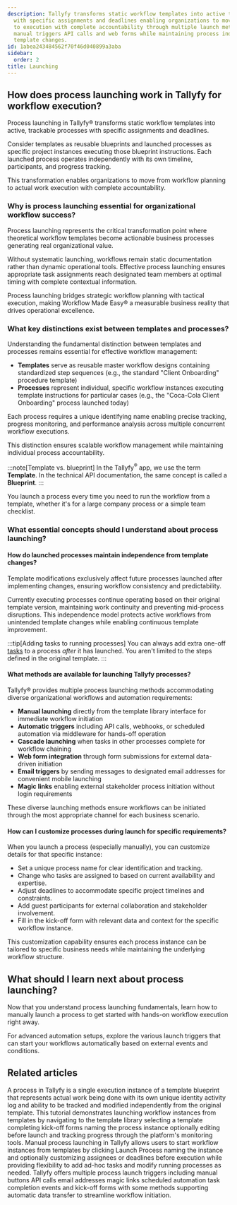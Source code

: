 ```yaml
---
description: Tallyfy transforms static workflow templates into active trackable processes
  with specific assignments and deadlines enabling organizations to move from planning
  to execution with complete accountability through multiple launch methods including
  manual triggers API calls and web forms while maintaining process independence from
  template changes.
id: 1abea243484562f70f46d040899a3aba
sidebar:
  order: 2
title: Launching
---
```


## How does process launching work in Tallyfy for workflow execution?

Process launching in Tallyfy® transforms static workflow templates into active, trackable processes with specific assignments and deadlines.

Consider templates as reusable blueprints and launched processes as specific project instances executing those blueprint instructions. Each launched process operates independently with its own timeline, participants, and progress tracking.

This transformation enables organizations to move from workflow planning to actual work execution with complete accountability.

### Why is process launching essential for organizational workflow success?

Process launching represents the critical transformation point where theoretical workflow templates become actionable business processes generating real organizational value.

Without systematic launching, workflows remain static documentation rather than dynamic operational tools. Effective process launching ensures appropriate task assignments reach designated team members at optimal timing with complete contextual information.

Process launching bridges strategic workflow planning with tactical execution, making Workflow Made Easy® a measurable business reality that drives operational excellence.

### What key distinctions exist between templates and processes?

Understanding the fundamental distinction between templates and processes remains essential for effective workflow management:

*   **Templates** serve as reusable master workflow designs containing standardized step sequences (e.g., the standard "Client Onboarding" procedure template)
*   **Processes** represent individual, specific workflow instances executing template instructions for particular cases (e.g., the "Coca-Cola Client Onboarding" process launched today)

Each process requires a unique identifying name enabling precise tracking, progress monitoring, and performance analysis across multiple concurrent workflow executions.

This distinction ensures scalable workflow management while maintaining individual process accountability.

:::note[Template vs. blueprint]
In the Tallyfy<sup>®</sup> app, we use the term **Template**. In the technical API documentation, the same concept is called a **Blueprint**.
:::

You launch a process every time you need to run the workflow from a template, whether it's for a large company process or a simple team checklist.

### What essential concepts should I understand about process launching?

#### How do launched processes maintain independence from template changes?
Template modifications exclusively affect future processes launched after implementing changes, ensuring workflow consistency and predictability.

Currently executing processes continue operating based on their original template version, maintaining work continuity and preventing mid-process disruptions. This independence model protects active workflows from unintended template changes while enabling continuous template improvement.

:::tip[Adding tasks to running processes]
You can always add extra one-off [tasks](/products/pro/tracking-and-tasks/tasks/) to a process *after* it has launched. You aren't limited to the steps defined in the original template.
:::

#### What methods are available for launching Tallyfy processes?
Tallyfy® provides multiple process launching methods accommodating diverse organizational workflows and automation requirements:

*   **Manual launching** directly from the template library interface for immediate workflow initiation
*   **Automatic triggers** including API calls, webhooks, or scheduled automation via middleware for hands-off operation
*   **Cascade launching** when tasks in other processes complete for workflow chaining
*   **Web form integration** through form submissions for external data-driven initiation
*   **Email triggers** by sending messages to designated email addresses for convenient mobile launching
*   **Magic links** enabling external stakeholder process initiation without login requirements

These diverse launching methods ensure workflows can be initiated through the most appropriate channel for each business scenario.

#### How can I customize processes during launch for specific requirements?
When you launch a process (especially manually), you can customize details for that specific instance:
*   Set a unique process name for clear identification and tracking.
*   Change who tasks are assigned to based on current availability and expertise.
*   Adjust deadlines to accommodate specific project timelines and constraints.
*   Add guest participants for external collaboration and stakeholder involvement.
*   Fill in the kick-off form with relevant data and context for the specific workflow instance.

This customization capability ensures each process instance can be tailored to specific business needs while maintaining the underlying workflow structure.


<PageTree />

## What should I learn next about process launching?

Now that you understand process launching fundamentals, learn how to manually launch a process to get started with hands-on workflow execution right away.

For advanced automation setups, explore the various launch triggers that can start your workflows automatically based on external events and conditions.


## Related articles
<CardGrid>
<LinkTitleCard header="<b>Tracking And Tasks > More about processes</b>" href="/products/pro/tracking-and-tasks/processes/" > A process in Tallyfy is a single execution instance of a template blueprint that represents actual work being done with its own unique identity activity log and ability to be tracked and modified independently from the original template. </LinkTitleCard>
<LinkTitleCard header="<b>Tutorials > Launch a process</b>" href="/products/pro/tutorials/your-first-process/" > This tutorial demonstrates launching workflow instances from templates by navigating to the template library selecting a template completing kick-off forms naming the process instance optionally editing before launch and tracking progress through the platform's monitoring tools. </LinkTitleCard>
<LinkTitleCard header="<b>Launching > Launch manually</b>" href="/products/pro/launching/how-can-i-launch-a-process-in-tallyfy/" > Manual process launching in Tallyfy allows users to start workflow instances from templates by clicking Launch Process naming the instance and optionally customizing assignees or deadlines before execution while providing flexibility to add ad-hoc tasks and modify running processes as needed. </LinkTitleCard>
<LinkTitleCard header="<b>Launching > Triggers</b>" href="/products/pro/launching/triggers/" > Tallyfy offers multiple process launch triggers including manual buttons API calls email addresses magic links scheduled automation task completion events and kick-off forms with some methods supporting automatic data transfer to streamline workflow initiation. </LinkTitleCard>
</CardGrid>